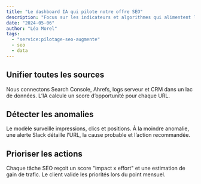 ```yaml
---
title: "Le dashboard IA qui pilote notre offre SEO"
description: "Focus sur les indicateurs et algorithmes qui alimentent le pilotage SEO augmenté de Market-IA."
date: "2024-05-06"
author: "Léa Morel"
tags:
  - "service:pilotage-seo-augmente"
  - seo
  - data
---
```


## Unifier toutes les sources

Nous connectons Search Console, Ahrefs, logs serveur et CRM dans un lac de données. L’IA calcule un score d’opportunité pour chaque URL.

## Détecter les anomalies

Le modèle surveille impressions, clics et positions. À la moindre anomalie, une alerte Slack détaille l’URL, la cause probable et l’action recommandée.

## Prioriser les actions

Chaque tâche SEO reçoit un score "impact x effort" et une estimation de gain de trafic. Le client valide les priorités lors du point mensuel.
